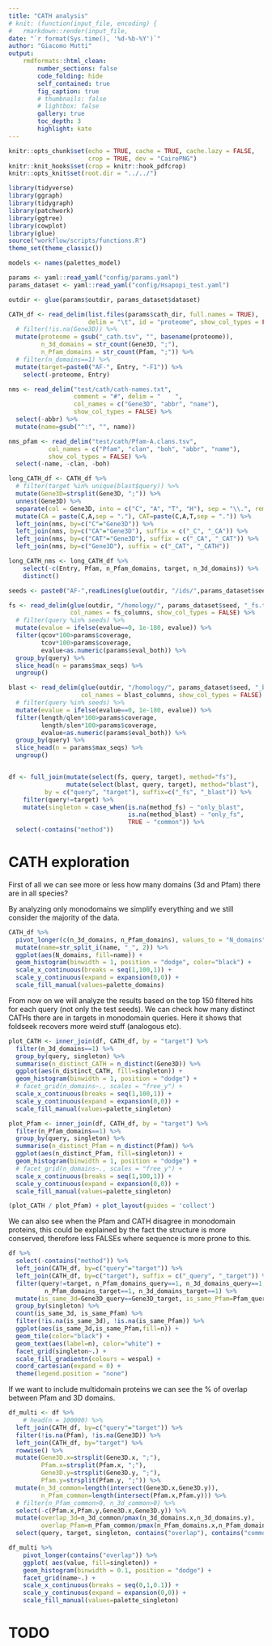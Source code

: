 ```yaml
---
title: "CATH analysis"
# knit: (function(input_file, encoding) {
#   rmarkdown::render(input_file,
date: "`r format(Sys.time(), '%d-%b-%Y')`"
author: "Giacomo Mutti"
output:
    rmdformats::html_clean:
        number_sections: false
        code_folding: hide
        self_contained: true
        fig_caption: true
        # thumbnails: false
        # lightbox: false
        gallery: true
        toc_depth: 3
        highlight: kate
---
```


```r
knitr::opts_chunk$set(echo = TRUE, cache = TRUE, cache.lazy = FALSE,
                      crop = TRUE, dev = "CairoPNG")
knitr::knit_hooks$set(crop = knitr::hook_pdfcrop)
knitr::opts_knit$set(root.dir = "../../")
```

```r
library(tidyverse)
library(ggraph)
library(tidygraph)
library(patchwork)
library(ggtree)
library(cowplot)
library(glue)
source("workflow/scripts/functions.R")
theme_set(theme_classic())

models <- names(palettes_model)

params <- yaml::read_yaml("config/params.yaml")
params_dataset <- yaml::read_yaml("config/Hsapopi_test.yaml")

outdir <- glue(params$outdir, params_dataset$dataset)
```


```r
CATH_df <- read_delim(list.files(params$cath_dir, full.names = TRUE),
                      delim = "\t", id = "proteome", show_col_types = FALSE) %>%
  # filter(!is.na(Gene3D)) %>% 
  mutate(proteome = gsub("_cath.tsv", "", basename(proteome)),
         n_3d_domains = str_count(Gene3D, ";"),
         n_Pfam_domains = str_count(Pfam, ";")) %>%
  # filter(n_domains==1) %>% 
  mutate(target=paste0("AF-", Entry, "-F1")) %>% 
    select(-proteome, Entry)

nms <- read_delim("test/cath/cath-names.txt", 
                  comment = "#", delim = "    ",
                  col_names = c("Gene3D", "abbr", "name"), 
                  show_col_types = FALSE) %>% 
  select(-abbr) %>% 
  mutate(name=gsub("^:", "", name))

nms_pfam <- read_delim("test/cath/Pfam-A.clans.tsv", 
           col_names = c("Pfam", "clan", "boh", "abbr", "name"), 
           show_col_types = FALSE) %>% 
  select(-name, -clan, -boh)

long_CATH_df <- CATH_df %>% 
  # filter(target %in% unique(blast$query)) %>% 
  mutate(Gene3D=strsplit(Gene3D, ";")) %>% 
  unnest(Gene3D) %>% 
  separate(col = Gene3D, into = c("C", "A", "T", "H"), sep = "\\.", remove = FALSE) %>% 
  mutate(CA = paste(C,A,sep = "."), CAT=paste(C,A,T,sep = ".")) %>% 
  left_join(nms, by=c("C"="Gene3D")) %>%  
  left_join(nms, by=c("CA"="Gene3D"), suffix = c("_C", "_CA")) %>% 
  left_join(nms, by=c("CAT"="Gene3D"), suffix = c("_CA", "_CAT")) %>% 
  left_join(nms, by=c("Gene3D"), suffix = c("_CAT", "_CATH"))

long_CATH_nms <- long_CATH_df %>%
    select(-c(Entry, Pfam, n_Pfam_domains, target, n_3d_domains)) %>% 
    distinct()
```


```r
seeds <- paste0("AF-",readLines(glue(outdir, "/ids/",params_dataset$seed,"_aln.ids")), "-F1")

fs <- read_delim(glue(outdir, "/homology/", params_dataset$seed, "_fs.tsv"), 
                 col_names = fs_columns, show_col_types = FALSE) %>% 
  # filter(query %in% seeds) %>%
  mutate(evalue = ifelse(evalue==0, 1e-180, evalue)) %>% 
  filter(qcov*100>params$coverage,
         tcov*100>params$coverage,
         evalue<as.numeric(params$eval_both)) %>% 
  group_by(query) %>% 
  slice_head(n = params$max_seqs) %>% 
  ungroup()

blast <- read_delim(glue(outdir, "/homology/", params_dataset$seed, "_blast.tsv"), 
                    col_names = blast_columns, show_col_types = FALSE) %>% 
  # filter(query %in% seeds) %>%
  mutate(evalue = ifelse(evalue==0, 1e-180, evalue)) %>% 
  filter(length/qlen*100>params$coverage, 
         length/slen*100>params$coverage,
         evalue<as.numeric(params$eval_both)) %>% 
  group_by(query) %>% 
  slice_head(n = params$max_seqs) %>% 
  ungroup()


df <- full_join(mutate(select(fs, query, target), method="fs"),
                mutate(select(blast, query, target), method="blast"),
          by = c("query", "target"), suffix=c("_fs", "_blast")) %>% 
    filter(query!=target) %>% 
    mutate(singleton = case_when(is.na(method_fs) ~ "only_blast",
                                 is.na(method_blast) ~ "only_fs", 
                                 TRUE ~ "common")) %>% 
  select(-contains("method"))
```

# CATH exploration

First of all we can see more or less how many domains (3d and Pfam) there are in all species? 

By analyzing only monodomains we simplify everything and we still consider the majority of the data.

```r
CATH_df %>% 
  pivot_longer(c(n_3d_domains, n_Pfam_domains), values_to = "N_domains") %>% 
  mutate(name=str_split_i(name, "_", 2)) %>% 
  ggplot(aes(N_domains, fill=name)) + 
  geom_histogram(binwidth = 1, position = "dodge", color="black") +
  scale_x_continuous(breaks = seq(1,100,1)) +
  scale_y_continuous(expand = expansion(0,0)) + 
  scale_fill_manual(values=palette_domains)
```

From now on we will analyze the results based on the top 150 filtered hits for each query (not only the test seeds).
We can check how many distinct CATHs there are in targets in monodomain queries. Here it shows that foldseek recovers more weird stuff (analogous etc).

```r
plot_CATH <- inner_join(df, CATH_df, by = "target") %>%
  filter(n_3d_domains==1) %>%
  group_by(query, singleton) %>% 
  summarise(n_distinct_CATH = n_distinct(Gene3D)) %>% 
  ggplot(aes(n_distinct_CATH, fill=singleton)) + 
  geom_histogram(binwidth = 1, position = "dodge") +
  # facet_grid(n_domains~., scales = "free_y") +
  scale_x_continuous(breaks = seq(1,100,1)) + 
  scale_y_continuous(expand = expansion(0,0)) + 
  scale_fill_manual(values=palette_singleton)

plot_Pfam <- inner_join(df, CATH_df, by = "target") %>%
  filter(n_Pfam_domains==1) %>% 
  group_by(query, singleton) %>% 
  summarise(n_distinct_Pfam = n_distinct(Pfam)) %>% 
  ggplot(aes(n_distinct_Pfam, fill=singleton)) + 
  geom_histogram(binwidth = 1, position = "dodge") +
  # facet_grid(n_domains~., scales = "free_y") +
  scale_x_continuous(breaks = seq(1,100,1)) + 
  scale_y_continuous(expand = expansion(0,0)) + 
  scale_fill_manual(values=palette_singleton)

(plot_CATH / plot_Pfam) + plot_layout(guides = 'collect')
```

We can also see when the Pfam and CATH disagree in monodomain proteins, this could be explained by the fact the structure is more conserved, therefore less FALSEs where sequence is more prone to this. 

```r
df %>% 
  select(-contains("method")) %>%
  left_join(CATH_df, by=c("query"="target")) %>% 
  left_join(CATH_df, by=c("target"), suffix = c("_query", "_target")) %>% 
  filter(query!=target, n_Pfam_domains_query==1, n_3d_domains_query==1,
          n_Pfam_domains_target==1, n_3d_domains_target==1) %>% 
  mutate(is_same_3d=Gene3D_query==Gene3D_target, is_same_Pfam=Pfam_query==Pfam_target) %>% 
  group_by(singleton) %>%
  count(is_same_3d, is_same_Pfam) %>% 
  filter(!is.na(is_same_3d), !is.na(is_same_Pfam)) %>%
  ggplot(aes(is_same_3d,is_same_Pfam,fill=n)) +
  geom_tile(color="black") +
  geom_text(aes(label=n), color="white") +
  facet_grid(singleton~.) + 
  scale_fill_gradientn(colours = wespal) + 
  coord_cartesian(expand = 0) +
  theme(legend.position = "none")
```

If we want to include multidomain proteins we can see the % of overlap between Pfam and 3D domains.

```r
df_multi <- df %>% 
    # head(n = 100000) %>%
  left_join(CATH_df, by=c("query"="target")) %>% 
  filter(!is.na(Pfam), !is.na(Gene3D)) %>%
  left_join(CATH_df, by="target") %>% 
  rowwise() %>% 
  mutate(Gene3D.x=strsplit(Gene3D.x, ";"),
         Pfam.x=strsplit(Pfam.x, ";"),
         Gene3D.y=strsplit(Gene3D.y, ";"),
         Pfam.y=strsplit(Pfam.y, ";")) %>% 
  mutate(n_3d_common=length(intersect(Gene3D.x,Gene3D.y)),
         n_Pfam_common=length(intersect(Pfam.x,Pfam.y))) %>% 
  # filter(n_Pfam_common>0, n_3d_common>0) %>% 
  select(-c(Pfam.x,Pfam.y,Gene3D.x,Gene3D.y)) %>% 
  mutate(overlap_3d=n_3d_common/pmax(n_3d_domains.x,n_3d_domains.y),
         overlap_Pfam=n_Pfam_common/pmax(n_Pfam_domains.x,n_Pfam_domains.y)) %>% 
  select(query, target, singleton, contains("overlap"), contains("common"))

df_multi %>% 
    pivot_longer(contains("overlap")) %>% 
    ggplot( aes(value, fill=singleton)) +
    geom_histogram(binwidth = 0.1, position = "dodge") +
    facet_grid(name~.) +
    scale_x_continuous(breaks = seq(0,1,0.1)) +
    scale_y_continuous(expand = expansion(0,0)) + 
    scale_fill_manual(values=palette_singleton)
```

<!-- This is experimental. -->

<!-- ```{r graphs, fig.height=20, fig.width=15, eval=FALSE} -->
<!-- diff <- df %>%  -->
<!--   select(-contains("method")) %>% -->
<!--   left_join(CATH_df, by=c("query"="target")) %>%  -->
<!--   left_join(CATH_df, by=c("target"), suffix = c("_query", "_target")) %>%  -->
<!--       filter(query!=target, n_Pfam_domains_query==1, n_3d_domains_query==1, -->
<!--           n_Pfam_domains_target==1, n_3d_domains_target==1) %>%  -->
<!--   filter(Pfam_query != Pfam_target | Gene3D_query != Gene3D_target) %>%  -->
<!--     select(singleton, Pfam_query, Pfam_target, Gene3D_query, Gene3D_target) -->


<!-- graph_struct <- filter(diff, Gene3D_query!=Gene3D_target) %>%  -->
<!--     group_by(singleton, Gene3D_query, Gene3D_target) %>%  -->
<!--     count() %>%  -->
<!--     filter(n>30) %>%  -->
<!--     mutate(Gene3D_query=gsub(";","",Gene3D_query), -->
<!--            Gene3D_target=gsub(";","",Gene3D_target)) %>%  -->
<!--     select(Gene3D_query, Gene3D_target, n, singleton) %>%  -->
<!--     as_tbl_graph() -->

<!-- graph_pfam <- filter(diff, Pfam_query!=Pfam_target) %>%  -->
<!--     group_by(singleton, Pfam_query, Pfam_target) %>%  -->
<!--     count() %>%  -->
<!--     filter(n>30) %>%  -->
<!--     mutate(Pfam_query=gsub(";","",Pfam_query), -->
<!--            Pfam_target=gsub(";","",Pfam_target)) %>%  -->
<!--     select(Pfam_query, Pfam_target, n, singleton) %>%  -->
<!--     left_join(nms_pfam,by=c("Pfam_query"="Pfam")) %>%  -->
<!--     left_join(nms_pfam,by=c("Pfam_target"="Pfam")) %>% -->
<!--     ungroup() %>%  -->
<!--     select(abbr.x, abbr.y, n, singleton) %>%  -->
<!--     as_tbl_graph() -->

<!-- graph_struct_plot <- ggraph(graph_struct, "graphopt") +  -->
<!--     geom_edge_fan(aes(width=n, color=singleton), show.legend = FALSE) +  -->
<!--     geom_node_point() +  -->
<!--     geom_node_text(aes(label = name),  colour = 'black', size=4, -->
<!--                   show.legend = FALSE, family = "serif", repel = T) + -->
<!--     # facet_edges(~singleton) +  -->
<!--     scale_edge_color_manual(values = palette_singleton) -->

<!-- graph_pfam_plot <- ggraph(graph_pfam, "stress") +  -->
<!--     geom_edge_fan(aes(width=n, color=singleton), show.legend = FALSE) +  -->
<!--     geom_node_point() +  -->
<!--     geom_node_text(aes(label = name),  colour = 'black', size=4, -->
<!--                   show.legend = FALSE, family = "serif", repel = T) + -->
<!--     # facet_edges(~singleton) +  -->
<!--     scale_edge_color_manual(values = palette_singleton) -->

<!-- graph_pfam_plot / graph_struct_plot -->
<!-- ``` -->

# TODO

